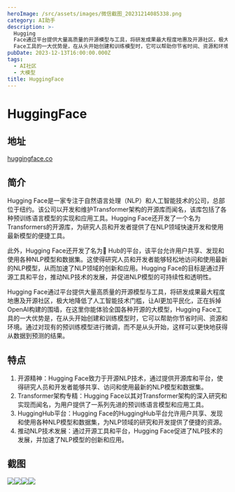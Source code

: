 ```yaml
---
heroImage: /src/assets/images/微信截图_20231214085338.png
category: AI助手
description: >-
  Hugging
  Face通过平台提供大量高质量的开源模型与工具，将研发成果最大程度地惠及开源社区，极大地降低了人工智能技术门槛，让AI更加平民化，正在拆掉OpenAI构建的围墙，在这里你能体验全国各种开源的大模型，Hugging
  Face工具的一大优势是，在从头开始创建和训练模型时，它可以帮助你节省时间、资源和环境。通过对现有的预训练模型进行微调，而不是从头开始，这样可以更快地获得从数据到预测的结果。
pubDate: 2023-12-13T16:00:00.000Z
tags:
  - AI社区
  - 大模型
title: HuggingFace
---
```


# HuggingFace

## 地址

[huggingface.co](https://huggingface.co/ "https://huggingface.co/")

## 简介

Hugging Face是一家专注于自然语言处理（NLP）和人工智能技术的公司，总部位于纽约。该公司以开发和维护Transformer架构的开源库而闻名，该库包括了各种预训练语言模型的实现和应用工具。Hugging Face还开发了一个名为Transformers的开源库，为研究人员和开发者提供了在NLP领域快速开发和使用最新模型的便捷工具。

此外，Hugging Face还开发了名为🤗 Hub的平台，该平台允许用户共享、发现和使用各种NLP模型和数据集。这使得研究人员和开发者能够轻松地访问和使用最新的NLP模型，从而加速了NLP领域的创新和应用。Hugging Face的目标是通过开源工具和平台，推动NLP技术的发展，并促进NLP模型的可持续性和透明性。

Hugging Face通过平台提供大量高质量的开源模型与工具，将研发成果最大程度地惠及开源社区，极大地降低了人工智能技术门槛，让AI更加平民化，正在拆掉OpenAI构建的围墙，在这里你能体验全国各种开源的大模型，Hugging Face工具的一大优势是，在从头开始创建和训练模型时，它可以帮助你节省时间、资源和环境。通过对现有的预训练模型进行微调，而不是从头开始，这样可以更快地获得从数据到预测的结果。

## 特点

1. 开源精神：Hugging Face致力于开源NLP技术，通过提供开源库和平台，使得研究人员和开发者能够共享、访问和使用最新的NLP模型和数据集。
2. Transformer架构专精：Hugging Face以其对Transformer架构的深入研究和实现而闻名，为用户提供了一系列先进的预训练语言模型和应用工具。
3. HuggingHub平台：Hugging Face的HuggingHub平台允许用户共享、发现和使用各种NLP模型和数据集，为NLP领域的研究和开发提供了便捷的资源。
4. 推动NLP技术发展：通过开源工具和平台，Hugging Face促进了NLP技术的发展，并加速了NLP模型的创新和应用。

## 截图

![](/src/assets/images/微信截图_20231214085338.png)![](/src/assets/images/微信截图_20231214090053.png)![](/src/assets/images/微信截图_20231214090105.png)![](/src/assets/images/微信截图_20231214090112.png)
